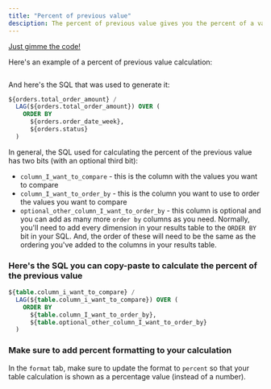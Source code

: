 ```yaml
---
title: "Percent of previous value"
desciption: The percent of previous value gives you the percent of a value compared to the value in the row above it.
---
```


[Just gimme the code! <Icon icon="bug" iconType="solid"/>](#here's-the-sql-you-can-copy-paste-to-calculate-the-percent-of-the-previous-value)

Here's an example of a percent of previous value calculation:

<Frame>
  <img src="/images/guides/table-calculations/table-calculation-sql-templates/percent-of-previous-7645a735af163757bc2b34a1886c486d.jpg" alt=""/>
</Frame>


And here's the SQL that was used to generate it:

```sql
${orders.total_order_amount} /
  LAG(${orders.total_order_amount}) OVER (
    ORDER BY
      ${orders.order_date_week},
      ${orders.status}
  )
```

In general, the SQL used for calculating the percent of the previous value has two bits (with an optional third bit):

* `column_I_want_to_compare` \- this is the column with the values you want to compare
* `column_I_want_to_order_by` \- this is the column you want to use to order the values you want to compare
* `optional_other_column_I_want_to_order_by` \- this column is optional and you can add as many more `order by` columns as you need. Normally, you'll need to add every dimension in your results table to the `ORDER BY` bit in your SQL. And, the order of these will need to be the same as the ordering you've added to the columns in your results table.

### Here's the SQL you can copy-paste to calculate the percent of the previous value

```sql
${table.column_i_want_to_compare} /
  LAG(${table.column_i_want_to_compare}) OVER (
    ORDER BY
      ${table.column_I_want_to_order_by},
      ${table.optional_other_column_I_want_to_order_by}
  )
```

### Make sure to add percent formatting to your calculation

In the `format` tab, make sure to update the format to `percent` so that your table calculation is shown as a percentage value (instead of a number).

<Frame>
  <img src="/images/guides/table-calculations/table-calculation-sql-templates/format-percent-6d905aa48e29631b298dd27a38a8b183.jpg" alt=""/>
</Frame>

